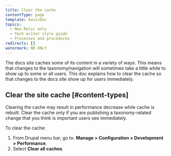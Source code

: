 ```yaml
---
title: Clear the cache
contentType: page
template: basicDoc
topics:
  - New Relic only
  - Tech writer style guide
  - Processes and procedures
redirects: []
watermark: NR ONLY
---
```


The docs site caches some of its content in a variety of ways. This means that changes to the taxonomy/navigation will sometimes take a little while to show up to some or all users. This doc explains how to clear the cache so that changes to the docs site show up for users immediately.

## Clear the site cache [#content-types]

<Callout variant="important">
  Clearing the cache may result in performance decrease while cache is rebuilt. Clear the cache only if you are publishing a taxonomy-related change that you think is important users see immediately.
</Callout>

To clear the cache:

1. From Drupal menu bar, go to: **Manage > Configuration > Development > Performance**.
2. Select **Clear all caches**.
